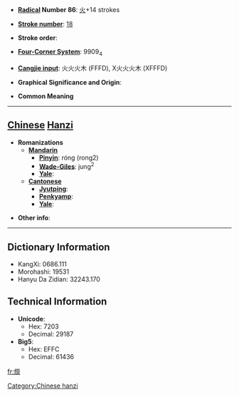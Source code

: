 * '''[[Wiktionary:Chinese radical index| Radical]] Number 86''': [[Wiktionary:Chinese radical index 火|火]]+14 strokes

* '''[[Wiktionary:Chinese total strokes index|Stroke number]]''': [[Wiktionary:Chinese total strokes index 18|18]]

* '''Stroke order''': 

* '''[[Wiktionary:Chinese four corner index|Four-Corner System]]''': 9909<sub>4</sub>

* '''[[Wiktionary:Chinese Cangjie index|Cangjie input]]''': 火火火木 (FFFD), X火火火木 (XFFFD)

* '''Graphical Significance and Origin''': 

* '''Common Meaning'''

----

== [[Chinese]] [[Hanzi]] ==

* '''Romanizations'''
** '''[[Mandarin]]'''
*** '''[[Pinyin]]''': róng (rong2)
*** '''[[Wade-Giles]]''': jung<sup>2</sup>
*** '''[[Yale]]''': 
** '''[[Cantonese]]'''
*** '''[[Jyutping]]''':
*** '''[[Penkyamp]]''': 
*** '''[[Yale]]''': 

* '''Other info''': 

----

== Dictionary Information ==

* KangXi: 0686.111
* Morohashi: 19531
* Hanyu Da Zidian: 32243.170

== Technical Information ==

* '''Unicode''':
** Hex: 7203
** Decimal: 29187
* '''Big5''':
** Hex: EFFC
** Decimal: 61436

[[fr:爃]]
[[Category:Chinese hanzi]]